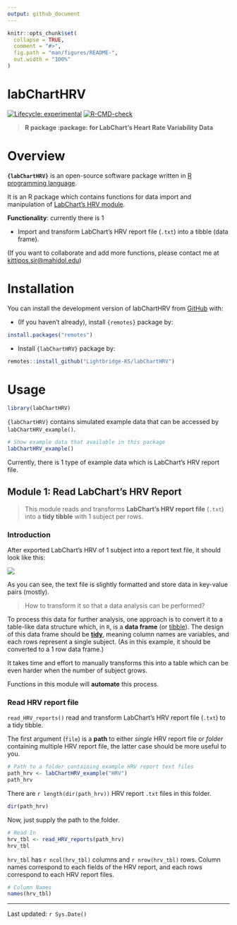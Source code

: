 ```yaml
---
output: github_document
---
```


<!-- README.md is generated from README.Rmd. Please edit that file -->

```r
knitr::opts_chunk$set(
  collapse = TRUE,
  comment = "#>",
  fig.path = "man/figures/README-",
  out.width = "100%"
)
```

# labChartHRV

<!-- badges: start -->

[![Lifecycle: experimental](https://img.shields.io/badge/lifecycle-experimental-orange.svg)](https://lifecycle.r-lib.org/articles/stages.html#experimental) [![R-CMD-check](https://github.com/Lightbridge-KS/labChartHRV/actions/workflows/R-CMD-check.yaml/badge.svg?branch=main)](https://github.com/Lightbridge-KS/labChartHRV/actions/workflows/R-CMD-check.yaml)

<!-- badges: end -->

> **R package :package: for LabChart's Heart Rate Variability Data**

# Overview

**`{labChartHRV}`** is an open-source software package written in [R programming language](https://www.r-project.org).

It is an R package which contains functions for data import and manipulation of [LabChart's HRV module](https://www.adinstruments.com/products/hrv).

**Functionality**: currently there is 1

-   Import and transform LabChart's HRV report file (`.txt`) into a tibble (data frame).

(If you want to collaborate and add more functions, please contact me at [kittipos.sir\@mahidol.edu](mailto:kittipos.sir@mahidol.edu))

# Installation

You can install the development version of labChartHRV from [GitHub](https://github.com/) with:

-   (If you haven't already), install `{remotes}` package by:

``` r
install.packages("remotes")
```

-   Install `{labChartHRV}` package by:

``` r
remotes::install_github("Lightbridge-KS/labChartHRV")
```

# Usage

```r
library(labChartHRV)
```

`{labChartHRV}` contains simulated example data that can be accessed by `labChartHRV_example()`.

```r
# Show example data that available in this package
labChartHRV_example()
```

Currently, there is 1 type of example data which is LabChart's HRV report file.

## Module 1: Read LabChart's HRV Report

> This module reads and transforms **LabChart's HRV report file** (`.txt`) into a **tidy tibble** with 1 subject per rows.

### Introduction

After exported LabChart's HRV of 1 subject into a report text file, it should look like this:

![](man/figures/hrv-rep-ex1.png)

As you can see, the text file is slightly formatted and store data in key-value pairs (mostly).

> How to transform it so that a data analysis can be performed?

To process this data for further analysis, one approach is to convert it to a table-like data structure which, in `R`, is a **data frame** (or [tibble](https://r4ds.had.co.nz/tibbles.html)). The design of this data frame should be [**tidy**](https://r4ds.had.co.nz/tidy-data.html), meaning column names are variables, and each rows represent a single subject. (As in this example, it should be converted to a 1 row data frame.)

It takes time and effort to manually transforms this into a table which can be even harder when the number of subject grows.

Functions in this module will **automate** this process.

### Read HRV report file

`read_HRV_reports()` read and transform LabChart's HRV report file (`.txt`) to a tidy tibble.

The first argument (`file`) is a **path** to either *single* HRV report file or *folder* containing multiple HRV report file, the latter case should be more useful to you.

```r
# Path to a folder containing example HRV report text files
path_hrv <- labChartHRV_example("HRV")
path_hrv
```

There are `r length(dir(path_hrv))` HRV report `.txt` files in this folder.

```r
dir(path_hrv)
```

Now, just supply the path to the folder.

```r
# Read In
hrv_tbl <- read_HRV_reports(path_hrv)
hrv_tbl
```

`hrv_tbl` has `r ncol(hrv_tbl)` columns and `r nrow(hrv_tbl)` rows. Column names correspond to each fields of the HRV report, and each rows correspond to each HRV report files.

```r
# Column Names
names(hrv_tbl)
```

------------------------------------------------------------------------

Last updated: `r Sys.Date()`
